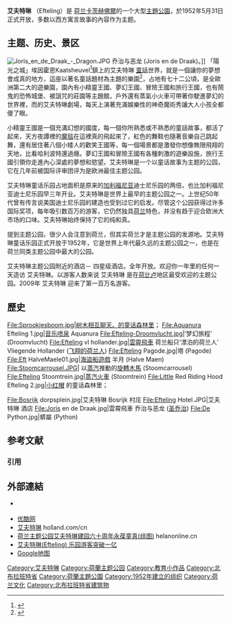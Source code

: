 {{Multiple issues|
{{roughtranslation|time=2020-05-26T08:23:24+00:00}}
{{Expand |time=2011-10-29T14:06:16+00:00 }}
{{Advert|time=2019-12-28T00:41:55+00:00}}
}}
<!-- 本调用由 {{subst:Expand/auto}} 自动产生。 -->

{{Infobox amusement park
| name            = 艾夫特琳<br />Efteling
| image           = [[File:Efteling_Entrance.jpg|250px]]
| caption         = 艾夫特琳 正門入口
| resort          = Efteling Theme Park Resort
| coordinates = {{Coord|51|39|01|N|5|02|53|E|region:NL_type:landmark|display=it}}
| location        = [[卡茨赫佛爾|卡茨赫佛爾]]
| theme           = [[童話|童話]]，[[传说|传说]]<ref>{{cite news|url=http://www.oranjeexpress.com/2014/05/16/%E8%8D%B7%E8%98%AD%E6%A3%AE%E6%9E%97%E7%AB%A5%E8%A9%B1%E6%A8%82%E5%9C%92-%E6%84%9B%E8%8A%AC%E7%89%B9%E6%9E%97/|title=荷蘭森林童話樂園－愛芬特林|accessdate=2016-06-05}}</ref>
| homepage        = {{Official website|https://www.efteling.com/zh}} {{zh}}
| owner           = Stichting Natuurpark De Efteling
| general_manager = Fons Jurgens<ref>{{cite news|url=http://www.themeparkinsider.com/flume/201601/4912/|title=Efteling Announces Its Largest, Most Expensive Dark Ride|accessdate=2016-06-05}}</ref><ref>{{cite news|url=http://interpark.co.uk/efteling-toasts-rise-visitor-numbers/|title=Efteling toasts rise in visitor numbers|accessdate=2016-06-05}}</ref>
| operator        = 
| opening_date    = 1952年5月31日<ref>{{cite news|url=http://mooieiland.com/efteling/|title=世界一の遊園地？オランダのテーマパークDe Efteling（エフテリング）がすごい！|accessdate=2016-06-05}}</ref>
| closing_date    = <!-- {{End date|YYYY|MM|DD}} -->
| previous_names  = 
| season          = 全年
| visitors        = 5,400,000（2018年）
| area            = 72万平方米 （0.72平方公里）
| rides           = 36
| coasters        = 6
| water_rides     = 4
| slogan          = 小精靈王國的夢幻世界
| footnotes       = 
}}
'''艾夫特琳''' （Efteling）是 [[荷兰|荷兰]][[卡茨赫佛爾|卡茨赫佛爾]]的一个大型[[主題公園|主題公園]]，於1952年5月31日正式开放，多数以西方寓言故事的內容作为主题。

== 主题、历史、景区 ==
[[File:Joris_en_de_Draak_-_Dragon.JPG|thumb]] 乔治与恶龙 (Joris en de Draak)。]]
「陽光之城」埃因霍恩Kaatsheuvel<ref>{{cite news|url=http://www.dw.com/zh/%E6%AC%A7%E6%B4%B2%E5%8D%81%E5%A4%A7%E4%B8%BB%E9%A2%98%E6%B8%B8%E4%B9%90%E5%9B%AD/g-19172051|title=欧洲十大主题游乐园|accessdate=2016-06-05}}</ref>鎮上的艾夫特琳 [[童話|童話]]世界，就是一個讓你的夢想會成真的地方，這座以著名童話題材為主題的樂園<ref>{{cite news|url=http://hellomissw.weebly.com/26368260322599131456/-efteling-vol1|title=荷蘭｜森林童話樂園 愛芬特林Efteling 玩樂攻略vol.1  不可思議的歐洲版迪士尼|accessdate=2016-06-05}}</ref>，占地有七十二公頃，是全歐洲第二大的遊樂園，園內有小精靈王國、夢幻王國、冒險王國和旅行王國，也有鬧鬼的恐怖城堡、被詛咒的莊園等主題館，戶外還有蒸氣小火車可帶著你駛進夢幻的世界裡，而的艾夫特琳劇場，每天上演著充滿娛樂性的神奇魔術秀讓大人小孩全都傻了眼。

小精靈王國是一個充滿幻想的國度，每一個你所熟悉或不熟悉的童話故事，都活了起來，天方夜譚裡的[[魔毯|魔毯]]在這裡真的飛起來了，紅色的舞鞋也隨著音樂自己跳起舞，還有居住著八個小矮人的歡笑王國等，每一個場景都是激發你想像無限飛翔的天地，比看哈利波特還過癮。夢幻王國和冒險王國有各種刺激的遊樂設施，旅行王國引領你走進內心深處的夢想和慾望。艾夫特琳是一个以童话故事为主题的公园，它在几年前被国际评审团评为是欧洲最佳主题公园。

艾夫特琳童话乐园占地面积是原来的[[加利福尼亚州|加利福尼亚]]迪士尼乐园的两倍，也比加利福尼亚迪士尼乐园早三年开业。艾夫特琳是世界上最早的主题公园之一。上世纪50年代曾有传言说美国迪士尼乐园的建造也受到过它的启发。尽管这个公园获得过许多国际奖项，每年吸引数百万的游客，它仍然独具[[荷兰|荷兰]]特色，并没有趋于迎合欧洲大市场的口味。艾夫特琳始终保持了它的纯和真。

提到主题公园，很少人会注意到荷兰，但其实荷兰才是主题公园的发源地。艾夫特琳童话乐园正式开放于1952年，它是世界上年代最久远的主题公园之一，也是在荷兰同类主题公园中最大的公园。

艾夫特琳主题公园附近的酒店－ 四星级酒店。全年开放。欢迎你一年里的任何一天造访 艾夫特琳。以游客人数来说 艾夫特琳 是在[[荷比卢|荷比卢]]地区最受欢迎的主题公园。2009年 艾夫特琳 迎来了第一百万名游客。

== 歷史 ==
<gallery mode="packed">
File:Sprookjesboom.jpg|树木相互聊天。的童话森林里；
File:Aquanura Efteling 1.jpg|[[音乐喷泉|音乐喷泉]] Aquanura
File:Efteling-Droomvlucht.jpg|‘梦幻旅程’ (Droomvlucht)
File:Efteling vl hollander.jpg|[[雲霄飛車|雲霄飛車]] 荷兰船只‘漂泊的荷兰人’ Vliegende Hollander ([[飞翔的荷兰人|飞翔的荷兰人]])
File:Efteling Pagode.jpg|塔 (Pagode)
File:Eft HalveMaele01.jpg|[[海盜船遊戲|海盜船遊戲]] 半月 (Halve Maen)
File:Stoomcarrousel.JPG| 以[[蒸汽|蒸汽]]推動的[[旋轉木馬|旋轉木馬]] (Stoomcarrousel)
File:Efteling Stoomtrein.jpg|[[蒸汽機車|蒸汽火車]] (Stoomtrein)
File:Little Red Riding Hood Efteling 2.jpg|[[小红帽|小红帽]] 的童话森林里；

File:Bosrijk dorpsplein.jpg|艾夫特琳 Bosrijk 村庄
File:Efteling Hotel.JPG|艾夫特琳 酒店
File:Joris en de Draak.jpg|雲霄飛車 乔治与恶龙 ([[圣乔治|圣乔治]])
File:De Python.jpg|蟒屬 (Python)
</gallery>

== 参考文献 ==
=== 引用 ===
{{Reflist|2}}

== 外部連結 ==
{{Commonscat|Efteling|Efteling}}
* {{zh}} {{Official website|https://www.efteling.com/zh}}
* [http://v.youku.com/v_show/id_XMTU4NDc5NjkxNg==.html 优酷网]
* [https://web.archive.org/web/20160818145731/http://www.holland.com/cn/tourism/article/efteling-cn.htm 艾夫特琳] holland.com/cn
* [http://helanonline.cn/archive/article/3285 荷兰主题公园艾夫特琳建园六十周年永葆童真(组图)] helanonline.cn
* [https://web.archive.org/web/20160304132750/http://www.tonyedu.com/dutch/201108/17369.html 艾夫特琳(Efteling) 乐园游客突破一亿]
* [http://maps.google.be/maps?oe=utf-8&rls=org.mozilla:fr:official&client=firefox-a&um=1&ie=UTF-8&q=efteling&fb=1&gl=be&hq=efteling&cid=0,0,1114806598108399716&ei=X16sTp6eMceZhQePyNzWDw&sa=X&oi=local_result&ct=image&ved=0CAYQ_BI Google地图]
{{Authority control}}

{{荷兰主题公园}}
[[Category:艾夫特琳|Category:艾夫特琳]]
[[Category:荷蘭主题公园|Category:荷蘭主题公园]]
[[Category:教育小作品|Category:教育小作品]]
[[Category:北布拉班特省|Category:北布拉班特省]]
[[Category:荷蘭主題公園|Category:荷蘭主題公園]]
[[Category:1952年建立的组织|Category:1952年建立的组织]]
[[Category:荷兰文化|Category:荷兰文化]]
[[Category:北布拉班特省建筑物|Category:北布拉班特省建筑物]]